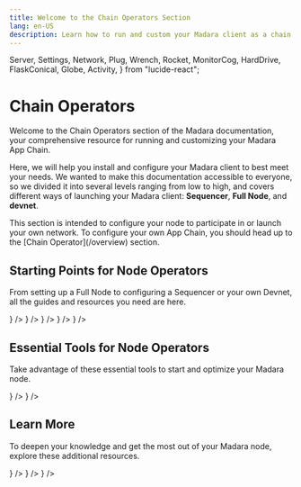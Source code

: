```yaml
---
title: Welcome to the Chain Operators Section
lang: en-US
description: Learn how to run and custom your Madara client as a chain operator.
---
```


  Server,
  Settings,
  Network,
  Plug,
  Wrench,
  Rocket,
  MonitorCog,
  HardDrive,
  FlaskConical,
  Globe,
  Activity,
} from "lucide-react";

# Chain Operators

Welcome to the Chain Operators section of the Madara documentation, your comprehensive resource for running and customizing your Madara App Chain.

Here, we will help you install and configure your Madara client to best meet your needs. We wanted to make this documentation accessible to everyone, so we divided it into several levels ranging from low to high, and covers different ways of launching your Madara client: **Sequencer**, **Full Node**, and **devnet**.

<Callout type="info" emoji="ℹ️">
  This section is intended to configure your node to participate in or launch
  your own network. To configure your own App Chain, you should head up to the
  [Chain Operator](/overview) section.
</Callout>

## Starting Points for Node Operators

From setting up a Full Node to configuring a Sequencer or your own Devnet, all the guides and resources you need are here.

<Cards>
  <Card
    title="System requirements"
    href="/get-started/requirements"
    icon={<MonitorCog size={24} color="#ff000d" />}
  />
  <Card
    title="Installation Guides"
    href="/get-started/install"
    icon={<Plug size={24} color="#ff000d" />}
  />
  <Card
    title="Configuration"
    href="/fundamentals/configuration"
    icon={<Settings size={24} color="#ff000d" />}
  />
  <Card
    title="Interact with Madara"
    href="/interacting/methods"
    icon={<Globe size={24} color="#ff000d" />}
  />
  <Card
    title="Monitor"
    href="/monitoring/grafana"
    icon={<Activity size={24} color="#ff000d" />}
  />
</Cards>

## Essential Tools for Node Operators

Take advantage of these essential tools to start and optimize your Madara node.

<Cards>
  <Card
    title="Madara Repo"
    href="https://github.com/madara-alliance/madara"
    icon={<Wrench size={24} color="#ff000d" />}
  />
  <Card
    title="Bootstrapper"
    href="https://github.com/madara-alliance/madara-bootstrapper"
    icon={<Rocket size={24} color="#ff000d" />}
  />
</Cards>

## Learn More

To deepen your knowledge and get the most out of your Madara node, explore these additional resources.

<Cards>
  <Card
    title="Full node tutorials"
    href="#"
    icon={<Server size={24} color="#ff000d" />}
  />
  <Card
    title="Sequencer tutorials"
    href="#"
    icon={<HardDrive size={24} color="#ff000d" />}
  />
  <Card
    title="Devnet tutorials"
    href="#"
    icon={<FlaskConical size={24} color="#ff000d" />}
  />
</Cards>
